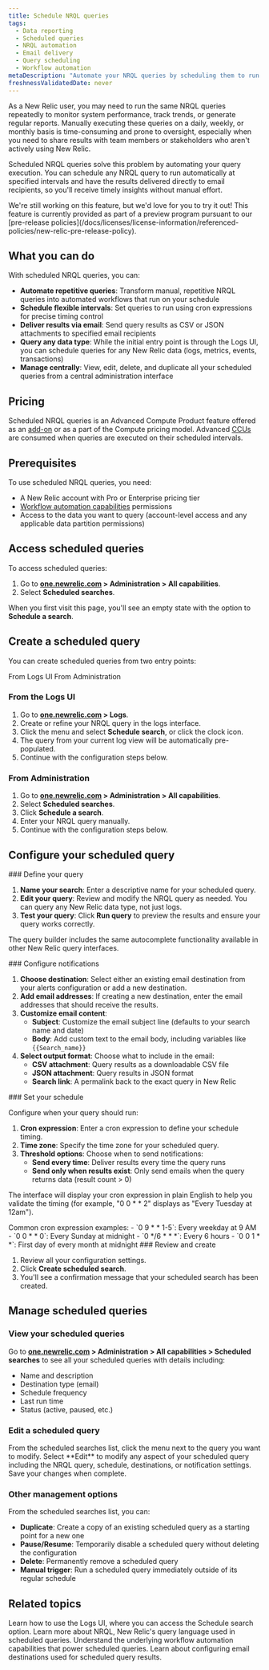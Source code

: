 ```yaml
---
title: Schedule NRQL queries
tags:
  - Data reporting
  - Scheduled queries
  - NRQL automation
  - Email delivery
  - Query scheduling
  - Workflow automation
metaDescription: "Automate your NRQL queries by scheduling them to run on a recurring basis and receive results via email."
freshnessValidatedDate: never
---
```


As a New Relic user, you may need to run the same NRQL queries repeatedly to monitor system performance, track trends, or generate regular reports. Manually executing these queries on a daily, weekly, or monthly basis is time-consuming and prone to oversight, especially when you need to share results with team members or stakeholders who aren't actively using New Relic.

Scheduled NRQL queries solve this problem by automating your query execution. You can schedule any NRQL query to run automatically at specified intervals and have the results delivered directly to email recipients, so you'll receive timely insights without manual effort.

<Callout title="preview">
We're still working on this feature, but we'd love for you to try it out!
This feature is currently provided as part of a preview program pursuant to our [pre-release
policies](/docs/licenses/license-information/referenced-policies/new-relic-pre-release-policy).
</Callout>

## What you can do

With scheduled NRQL queries, you can:

- **Automate repetitive queries**: Transform manual, repetitive NRQL queries into automated workflows that run on your schedule
- **Schedule flexible intervals**: Set queries to run using cron expressions for precise timing control
- **Deliver results via email**: Send query results as CSV or JSON attachments to specified email recipients
- **Query any data type**: While the initial entry point is through the Logs UI, you can schedule queries for any New Relic data (logs, metrics, events, transactions)
- **Manage centrally**: View, edit, delete, and duplicate all your scheduled queries from a central administration interface

## Pricing

Scheduled NRQL queries is an Advanced Compute Product feature offered as an
[add-on](/docs/accounts/accounts-billing/new-relic-one-pricing-billing/add-on-billing) or as a part of the Compute pricing model. Advanced
[CCUs](/docs/licenses/license-information/product-definitions/new-relic-one-pricing-definitions/#compute-capacity-unit) are consumed when queries are executed on their scheduled intervals.

## Prerequisites

To use scheduled NRQL queries, you need:

- A New Relic account with Pro or Enterprise pricing tier
- [Workflow automation capabilities](/docs/alerts-applied-intelligence/applied-intelligence/incident-workflows/incident-workflows/#permissions) permissions
- Access to the data you want to query (account-level access and any applicable data partition permissions)

## Access scheduled queries

To access scheduled queries:

1. Go to **[one.newrelic.com](https://one.newrelic.com) > Administration > All capabilities**.
2. Select **Scheduled searches**.

When you first visit this page, you'll see an empty state with the option to **Schedule a search**.

## Create a scheduled query

You can create scheduled queries from two entry points:

<Tabs>
<TabsBar>
  <TabsBarItem id="from-logs">From Logs UI</TabsBarItem>
  <TabsBarItem id="from-admin">From Administration</TabsBarItem>
</TabsBar>
<TabsPages>
  <TabsPageItem id="from-logs">

### From the Logs UI

1. Go to **[one.newrelic.com](https://one.newrelic.com) > Logs**.
2. Create or refine your NRQL query in the logs interface.
3. Click the <Icon name="fe-more-horizontal"/> menu and select **Schedule search**, or click the clock icon.
4. The query from your current log view will be automatically pre-populated.
5. Continue with the configuration steps below.

  </TabsPageItem>
  <TabsPageItem id="from-admin">

### From Administration

1. Go to **[one.newrelic.com](https://one.newrelic.com) > Administration > All capabilities**.
2. Select **Scheduled searches**.
3. Click **Schedule a search**.
4. Enter your NRQL query manually.
5. Continue with the configuration steps below.

  </TabsPageItem>
</TabsPages>
</Tabs>

## Configure your scheduled query

<Steps>
<Step>
### Define your query

1. **Name your search**: Enter a descriptive name for your scheduled query.
2. **Edit your query**: Review and modify the NRQL query as needed. You can query any New Relic data type, not just logs.
3. **Test your query**: Click **Run query** to preview the results and ensure your query works correctly.

The query builder includes the same autocomplete functionality available in other New Relic query interfaces.
</Step>

<Step>
### Configure notifications

1. **Choose destination**: Select either an existing email destination from your alerts configuration or add a new destination.
2. **Add email addresses**: If creating a new destination, enter the email addresses that should receive the results.
3. **Customize email content**:
   - **Subject**: Customize the email subject line (defaults to your search name and date)
   - **Body**: Add custom text to the email body, including variables like `{{Search_name}}`
4. **Select output format**: Choose what to include in the email:
   - **CSV attachment**: Query results as a downloadable CSV file
   - **JSON attachment**: Query results in JSON format
   - **Search link**: A permalink back to the exact query in New Relic
</Step>

<Step>
### Set your schedule

Configure when your query should run:

1. **Cron expression**: Enter a cron expression to define your schedule timing.
2. **Time zone**: Specify the time zone for your scheduled query.
3. **Threshold options**: Choose when to send notifications:
   - **Send every time**: Deliver results every time the query runs
   - **Send only when results exist**: Only send emails when the query returns data (result count > 0)

The interface will display your cron expression in plain English to help you validate the timing (for example, "0 0 * * 2" displays as "Every Tuesday at 12am").

<Callout variant="tip">
Common cron expression examples:
- `0 9 * * 1-5`: Every weekday at 9 AM
- `0 0 * * 0`: Every Sunday at midnight
- `0 */6 * * *`: Every 6 hours
- `0 0 1 * *`: First day of every month at midnight
</Callout>
</Step>

<Step>
### Review and create

1. Review all your configuration settings.
2. Click **Create scheduled search**.
3. You'll see a confirmation message that your scheduled search has been created.
</Step>
</Steps>

## Manage scheduled queries

### View your scheduled queries

Go to **[one.newrelic.com](https://one.newrelic.com) > Administration > All capabilities > Scheduled searches** to see all your scheduled queries with details including:

- Name and description
- Destination type (email)
- Schedule frequency
- Last run time
- Status (active, paused, etc.)

### Edit a scheduled query

<Steps>
<Step>
From the scheduled searches list, click the <Icon name="fe-more-horizontal"/> menu next to the query you want to modify.
</Step>
<Step>
Select **Edit** to modify any aspect of your scheduled query including the NRQL query, schedule, destinations, or notification settings.
</Step>
<Step>
Save your changes when complete.
</Step>
</Steps>

### Other management options

From the scheduled searches list, you can:

- **Duplicate**: Create a copy of an existing scheduled query as a starting point for a new one
- **Pause/Resume**: Temporarily disable a scheduled query without deleting the configuration
- **Delete**: Permanently remove a scheduled query
- **Manual trigger**: Run a scheduled query immediately outside of its regular schedule

## Related topics

<DocTiles>
  <DocTile
    title="Logs UI"
    path="/docs/logs/ui-data/use-logs-ui"
  >
    Learn how to use the Logs UI, where you can access the Schedule search option.
  </DocTile>
  <DocTile
    title="NRQL reference"
    path="/docs/nrql/get-started/introduction-nrql-new-relics-query-language"
  >
    Learn more about NRQL, New Relic's query language used in scheduled queries.
  </DocTile>
  <DocTile
    title="Workflow automation"
    path="/docs/alerts-applied-intelligence/applied-intelligence/incident-workflows/incident-workflows"
  >
    Understand the underlying workflow automation capabilities that power scheduled queries.
  </DocTile>
  <DocTile
    title="Email alert destinations"
    path="/docs/alerts-applied-intelligence/notifications/destinations"
  >
    Learn about configuring email destinations used for scheduled query results.
  </DocTile>
</DocTiles>